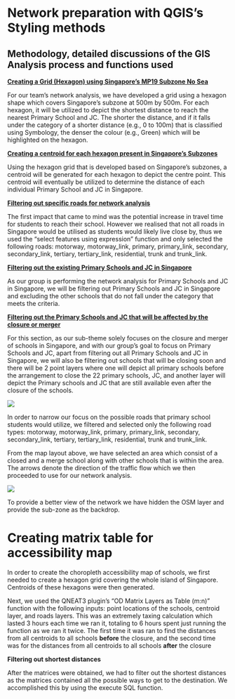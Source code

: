 # Network preparation with QGIS's Styling methods

## Methodology, detailed discussions of the GIS Analysis process and functions used

[**Creating a Grid (Hexagon) using Singapore's MP19 Subzone No Sea**]{.underline}

For our team's network analysis, we have developed a grid using a hexagon shape which covers Singapore's subzone at 500m by 500m. For each hexagon, it will be utilized to depict the shortest distance to reach the nearest Primary School and JC. The shorter the distance, and if it falls under the category of a shorter distance (e.g., 0 to 100m) that is classified using Symbology, the denser the colour (e.g., Green) which will be highlighted on the hexagon. 

[**Creating a centroid for each hexagon present in Singapore's Subzones**]{.underline}

Using the hexagon grid that is developed based on Singapore's subzones, a centroid will be generated for each hexagon to depict the centre point. This centroid will eventually be utilized to determine the distance of each individual Primary School and JC in Singapore.

[**Filtering out specific roads for network analysis**]{.underline}

The first impact that came to mind was the potential increase in travel time for students to reach their school. However we realised that not all roads in Singapore would be utilised as students would likely live close by, thus we used the "select features using expression" function and only selected the following roads: motorway, motorway_link, primary, primary_link, secondary, secondary_link, tertiary, tertiary_link, residential, trunk and trunk_link.

[**Filtering out the existing Primary Schools and JC in Singapore**]{.underline}

As our group is performing the network analysis for Primary Schools and JC in Singapore, we will be filtering out Primary Schools and JC in Singapore and excluding the other schools that do not fall under the category that meets the criteria. 

[**Filtering out the Primary Schools and JC that will be affected by the closure or merger**]{.underline}

For this section, as our sub-theme solely focuses on the closure and merger of schools in Singapore, and with our group's goal to focus on Primary Schools and JC, apart from filtering out all Primary Schools and JC in Singapore, we will also be filtering out schools that will be closing soon and there will be 2 point layers where one will depict all primary schools before the arrangement to close the 22 primary schools, JC, and another layer will depict the Primary schools and JC that are still available even after the closure of the schools. 

![](images/WhatsApp%20Image%202022-10-20%20at%205.39.13%20PM.jpeg)

In order to narrow our focus on the possible roads that primary school students would utilize, we filtered and selected only the following road types: motorway, motorway_link, primary, primary_link, secondary, secondary_link, tertiary, tertiary_link, residential, trunk and trunk_link.

From the map layout above, we have selected an area which consist of a closed and a merge school along with other schools that is within the area. The arrows denote the direction of the traffic flow which we then proceeded to use for our network analysis.

![](images/WhatsApp%20Image%202022-10-20%20at%205.39.12%20PM.jpeg)

To provide a better view of the network we have hidden the OSM layer and provide the sub-zone as the backdrop.

# Creating matrix table for accessibility map

In order to create the choropleth accessibility map of schools, we first needed to create a hexagon grid covering the whole island of Singapore. Centroids of these hexagons were then generated.

Next, we used the QNEAT3 plugin's "OD Matrix Layers as Table (m:n)" function with the following inputs: point locations of the schools, centroid layer, and roads layers. This was an extremely taxing calculation which lasted 3 hours each time we ran it, totaling to 6 hours spent just running the function as we ran it twice. The first time it was ran to find the distances from all centroids to all schools **before** the closure, and the second time was for the distances from all centroids to all schools **after** the closure

**Filtering out shortest distances**

After the matrices were obtained, we had to filter out the shortest distances as the matrices contained all the possible ways to get to the destination. We accomplished this by using the execute SQL function.
